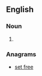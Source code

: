 ==English==

===Noun===
{{head|en|noun plural form}}

# {{plural of|efreet|lang=en}}

===Anagrams===
* [[set free#English|set free]]